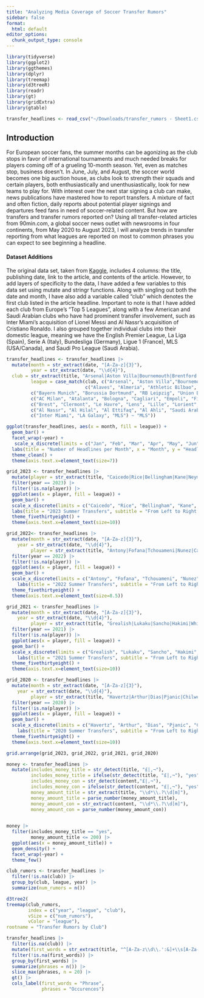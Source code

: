 ```yaml
---
title: "Analyzing Media Coverage of Soccer Transfer Rumors"
sidebar: false
format: 
  html: default
editor_options: 
  chunk_output_type: console
---
```

```r
library(tidyverse)
library(ggplot2)
library(ggthemes)
library(dplyr)
library(treemap)
library(d3treeR)
library(readr)
library(gt)
library(gridExtra)
library(gtable)
```


```r
transfer_headlines <- read_csv("~/Downloads/transfer_rumors - Sheet1.csv")
```

## Introduction

For European soccer fans, the summer months can be agonizing as the club stops in favor of international tournaments and much needed breaks for players coming off of a grueling 10-month season. Yet, even as matches stop, business doesn't. In June, July, and August, the soccer world becomes one big auction house, as clubs look to strength their squads and certain players, both enthusiastically and unenthusiastically, look for new teams to play for. With interest over the next star signing a club can make, news publications have mastered how to report transfers. A mixture of fact and often fiction, daily reports about potential player signings and departures feed fans in need of soccer-related content. But how are transfers and transfer rumors reported on? Using all transfer-related articles from 90min.com, a global soccer news outlet with newsrooms in four continents, from May 2020 to August 2023, I will analyze trends in transfer reporting from what leagues are reported on most to common phrases you can expect to see beginning a headline.

#### Dataset Additions

The original data set, taken from [Kaggle](https://www.kaggle.com/datasets/crxxom/football-transfer-news-for-nlp), includes 4 columns: the title, publishing date, link to the article, and contents of the article. However, to add layers of specificity to the data, I have added a few variables to this data set using mutate and stringr functions. Along with singling out both the date and month, I have also add a variable called "club" which denotes the first club listed in the article headline. Important to note is that I have added each club from Europe's "Top 5 Leagues", along with a few American and Saudi Arabian clubs who have had prominent transfer involvement, such as Inter Miami's acquisition of Lionel Messi and Al Nassr's acquisition of Cristiano Ronaldo. I also grouped together individual clubs into their domestic league, meaning we have the English Premier League, La Liga (Spain), Serie A (Italy), Bundesliga (Germany), Ligue 1 (France), MLS (USA/Canada), and Saudi Pro League (Saudi Arabia).

```r
transfer_headlines <- transfer_headlines |>
  mutate(month = str_extract(date, "[A-Za-z]{3}"),
         year = str_extract(date, "\\d{4}"),
  club = str_extract(title, "Arsenal|Aston Villa|Bournemouth|Brentford|Brighton|Burnley|Chelsea|Crystal Palace|Everton|Fulham|Liverpool|Luton Town|Man(chester)* City|Man(chester)* U(ni)*t(e)*d|Newcastle|Nottingham Forest|Sheffield United|Tottenham|West Ham|Wolves|Leeds|Leicester|Southampton|Watford|Alaves|Almeria|Athletic Bilbao|Atletico Madrid|Barcelona|Real Betis|Cadiz|Celta Vigo|Getafe|Girona|Granada|Las Palmas|Mallorca|Osasuna|Rayo Vallecano|Real Madrid|Real Sociedad|Sevilla|Valencia|Villarreal|Bayern Munich|Borussia Dortmund|RB Leipzig|Union Berlin|Freiburg|Bayer Leverkusen|Eintracht Frankfurt|Wolfsburg|Mainz|Borussia Monchengladbach|Koln|Hoffenheim|Werder Bremen|Bochum|Augsburg|Stuttgart|Darmstadt|Heidenheim|AC Milan|Atalanta|Bologna|Cagliari|Empoli|Fiorentina|Genoa|Frosinone|Hellas Verona|Inter Milan|Inter |Juventus|Lazio|Leece|Monza|Napoli|Roma|Salernitana|Sassuolo|Torino|Udinese|Brest|Clermont|Le Havre|Lens|Lille|Lorient|Lyon|Marseille|Metz|Monaco|Montpellier|Nantes|Nice|Paris Saint-Germain|PSG|Reims|Rennes|Strasbourg|Toulouse|Al Nassr|Al Hilal|Al Ettifaq|Al Ahli|Saudi Arabia|Saudi Pro League|Inter Miami|LA Galaxy|MLS"),
         league = case_match(club, c("Arsenal", "Aston Villa","Bournemouth", "Brentford", "Brighton", "Burnley", "Chelsea", "Crystal Palace", "Everton", "Fulham", "Liverpool", "Luton Town", "Man City", "Man Utd", "Newcastle", "Nottingham Forest", "Sheffield United", "Tottenham", "West Ham", "Wolves", "Leeds", "Leicester", "Southampton", "Watford", "Manchester United", "Manchester City") ~ "Premier League", 
                             c("Alaves", "Almeria", "Athletic Bilbao", "Atletico Madrid", "Barcelona", "Real Betis", "Cadiz", "Celta Vigo", "Getafe", "Girona", "Granada", "Las Palmas", "Mallorca", "Osasuna", "Rayo Vallecano", "Real Madrid", "Real Sociedad", "Sevilla", "Valencia", "Villarreal") ~ "La Liga", 
         c("Bayern Munich", "Borussia Dortmund", "RB Leipzig", "Union Berlin", "Freiburg", "Bayer Leverkusen", "Eintracht Frankfurt", "Wolfsburg", "Mainz", "Borussia Monchengladbach", "Koln", "Hoffenheim", "Werder Bremen", "Bochum", "Augsburg", "Stuttgart", "Darmstadt", "Heidenheim") ~ "Bundesliga",
         c("AC Milan", "Atalanta", "Bologna", "Cagliari", "Empoli", "Fiorentina", "Genoa", "Frosinone", "Hellas Verona", "Inter ", "Juventus", "Lazio", "Leece", "Monza", "Napoli", "Roma", "Salernitana", "Sassuolo", "Torino", "Udinese") ~ "Serie A",
         c("Brest", "Clermont", "Le Havre", "Lens", "Lille", "Lorient", "Lyon", "Marseille", "Metz", "Monaco", "Montpellier", "Nantes", "Nice", "Paris Saint-Germain", "PSG", "Reims", "Rennes", "Strasbourg", "Toulouse") ~ "Ligue 1",
         c("Al Nassr", "Al Hilal", "Al Ettifaq", "Al Ahli", "Saudi Arabia", "Saudi Pro League") ~ "Saudi Pro League",
         c("Inter Miami", "LA Galaxy", "MLS") ~ "MLS")) 
```

```r
ggplot(transfer_headlines, aes(x = month, fill = league)) +
  geom_bar() +
  facet_wrap(~year) +
   scale_x_discrete(limits = c("Jan", "Feb", "Mar", "Apr", "May", "Jun", "Jul", "Aug", "Sep", "Oct", "Nov", "Dec")) +
  labs(title = "Number of Headlines per Month", x = "Month", y = "Headlines", fill = "League") +
  theme_clean() +
  theme(axis.text.x=element_text(size=7))
```

```r
grid_2023 <- transfer_headlines |>
  mutate(player = str_extract(title, "Caicedo|Rice|Bellingham|Kane|Neymar|Gvardiol|Havertz|Kolo Muani|Hojlund|Szoboszlai")) |>
  filter(year == 2023) |>
  filter(!is.na(player)) |>
  ggplot(aes(x = player, fill = league)) +
  geom_bar() +
  scale_x_discrete(limits = c("Caicedo", "Rice", "Bellingham", "Kane", "Neymar","Gvardiol", "Havertz","Kolo Muani", "Hojlund", "Szoboszlai")) +
  labs(title = "2023 Summer Transfers", subtitle = "From Left to Right: Most Expensive Transfer Fee", x = "Player", y = "Number of Headlines", fill = "League") +
  theme_fivethirtyeight() +
  theme(axis.text.x=element_text(size=10))
```

```r
grid_2022<- transfer_headlines |>
  mutate(month = str_extract(date, "[A-Za-z]{3}"),
    year = str_extract(date, "\\d{4}"),
         player = str_extract(title, "Antony|Fofana|Tchouameni|Nunez|Casemiro|Isak|De Ligt|Cucurella|Haaland|Richarlison|Raphinha")) |>
  filter(year == 2022) |>
  filter(!is.na(player)) |>
  ggplot(aes(x = player, fill = league)) +
  geom_bar() +
  scale_x_discrete(limits = c("Antony", "Fofana", "Tchouameni", "Nunez", "Casemiro", "Isak", "De Ligt","Cucurella", "Haaland", "Richarlison", "Raphinha")) +
    labs(title = "2022 Summer Transfers", subtitle = "From Left to Right: Most Expensive Transfer Fee", x = "Player", y = "Number of Headlines", fill = "League") +
  theme_fivethirtyeight() +
  theme(axis.text.x=element_text(size=8.5))
```

```r
grid_2021 <- transfer_headlines |>
  mutate(month = str_extract(date, "[A-Za-z]{3}"),
    year = str_extract(date, "\\d{4}"),
         player = str_extract(title, "Grealish|Lukaku|Sancho|Hakimi|White|Upamecano|Varane|Buendia|Konate|Abraham")) |>
  filter(year == 2021) |>
  filter(!is.na(player)) |>
  ggplot(aes(x = player, fill = league)) +
  geom_bar() + 
  scale_x_discrete(limits = c("Grealish", "Lukaku", "Sancho", "Hakimi", "White","Upamecano", "Varane","Buendia", "Konate", "Abraham")) +
    labs(title = "2021 Summer Transfers", subtitle = "From Left to Right: Most Expensive Transfer Fee", x = "Player", y = "Number of Headlines", fill = "League") +
  theme_fivethirtyeight() +
  theme(axis.text.x=element_text(size=10))
```

```r
grid_2020 <- transfer_headlines |>
  mutate(month = str_extract(date, "[A-Za-z]{3}"),
    year = str_extract(date, "\\d{4}"),
         player = str_extract(title, "Havertz|Arthur|Dias|Pjanic|Chilwell|Werner|Osimhen|Partey|Icardi|Sane")) |>
  filter(year == 2020) |>
  filter(!is.na(player)) |>
  ggplot(aes(x = player, fill = league)) +
  geom_bar() +
  scale_x_discrete(limits = c("Havertz", "Arthur", "Dias", "Pjanic", "Chilwell","Werner", "Osimhen","Partey", "Icardi", "Sane")) +
    labs(title = "2020 Summer Transfers", subtitle = "From Left to Right: Most Expensive Transfer Fee", x = "Player", y = "Number of Headlines", fill = "League") +
  theme_fivethirtyeight() +
  theme(axis.text.x=element_text(size=10))
```

```r
grid.arrange(grid_2023, grid_2022, grid_2021, grid_2020)
```

```r
money <- transfer_headlines |>
  mutate(includes_money_title = str_detect(title, "£|‚¬"),
         includes_money_title = ifelse(str_detect(title, "£|‚¬"), "yes", "no"),
         includes_money_con = str_detect(content,"£|‚¬"),
         includes_money_con = ifelse(str_detect(content, "£|‚¬"), "yes", "no"),
         money_amount_title = str_extract(title, "\\d*\\.?\\d[m]"),
         money_amount_title = parse_number(money_amount_title),
         money_amount_con = str_extract(content, "\\d*\\.?\\d[m]"),
         money_amount_con = parse_number(money_amount_con)) 
  
```


```r
money |>
  filter(includes_money_title == "yes",
         money_amount_title <= 200) |>
  ggplot(aes(x = money_amount_title)) +
  geom_density() +
  facet_wrap(~year) +
  theme_few()
```


```r
club_rumors <- transfer_headlines |>
  filter(!is.na(club)) |>
  group_by(club, league, year) |>
  summarize(num_rumors = n())
```

```r
d3tree2(
treemap(club_rumors, 
        index = c("year", "league", "club"),
        vSize = c("num_rumors"), 
        vColor = "league"),
rootname = "Transfer Rumors by Club")
```

```r
transfer_headlines |>
  filter(is.na(club)) |>
  mutate(first_words = str_extract(title, "^[A-Za-z\\d\\.':&]+\\s[A-Za-z\\d\\.':&]+")) |>
  filter(!is.na(first_words)) |>
  group_by(first_words) |>
  summarize(phrases = n()) |>
  slice_max(phrases, n = 20) |>
  gt() |>
  cols_label(first_words = "Phrase",
             phrases = "Occurences")
```